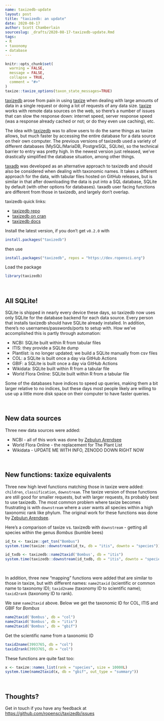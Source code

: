 ```yaml
---
name: taxizedb-update
layout: post
title: "taxizedb: an update"
date: 2020-08-17
author: Scott Chamberlain
sourceslug: _drafts/2020-08-17-taxizedb-update.Rmd
tags:
- R
- taxonomy
- database
---
```


```r
knitr::opts_chunk$set(
  warning = FALSE,
  message = FALSE,
  collapse = TRUE,
  comment = "#>"
)
taxize::taxize_options(taxon_state_messages=TRUE)
```


[taxizedb][] arose from pain in using [taxize][] when dealing with large amounts of data in a single request or doing a lot of requests of any data size. [taxize][] works with remote data sources on the web, so there's a number of issues that can slow the response down: internet speed, server response speed (was a response already cached or not; or do they even use caching), etc.

The idea with [taxizedb][] was to allow users to do the same things as taxize allows, but much faster by accessing the entire database for a data source on their own computer. The previous versions of taxizedb used a variety of different databases (MySQL/MariaDB, PostgreSQL, SQLite), so the technical barrier to entry was pretty high. In the newest version just released, we've drastically simplified the database situation, among other things.

[taxadb][] was developed as an alternative approach to taxizedb and should also be considered when dealing with taxonomic names. It takes a different approach for the data, with tabular files hosted on GitHub releases, but is similar in that after downloading the data is put into a SQL database, SQLite by default (with other options for databases). taxadb user facing functions are different from those in taxizedb, and largely don't overlap. 

taxizedb quick links:

- [taxizedb repo][taxizedb]
- [taxizedb on cran](https://cloud.r-project.org/web/packages/taxizedb/)
- [taxizedb docs][docs]

Install the latest version, if you don't get `v0.2.0` with

```r
install.packages("taxizedb")
```

then use

```r
install.packages("taxizedb", repos = "https://dev.ropensci.org")
```

Load the package

```r
library(taxizedb)
```

<br>

## All SQLite!

SQLite is shipped in nearly every device these days, so taxizedb now uses only SQLite for the database backend for each data source. Every person that installs taxizedb should have SQLite already installed. In addition, there's no usernames/passwords/ports to setup with. How we've accomplished this is partly through automation:

- NCBI: SQLite built within R from tabular files
- ITIS: they provide a SQLite dump
- Plantlist: is no longer updated; we build a SQLite manually from csv files
- COL: a SQLite is built once a day via GitHub Actions
- GBIF: a SQLite is built once a day via GitHub Actions
- Wikidata: SQLite built within R from a tabular file
- World Flora Online: SQLite built within R from a tabular file

Some of the databases have indices to speed up queries, making them a bit larger relative to no indices, but these days most people likely are willing to use up a little more disk space on their computer to have faster queries. 

<br>

## New data sources

Three new data sources were added:

- NCBI - all of this work was done by [Zebulun Arendsee](https://github.com/arendsee)
- World Flora Online - the replacement for The Plant List
- Wikidata - UPDATE ME WITH INFO, ZENODO DOWN RIGHT NOW

<br>

## New functions: taxize equivalents

Three new high level functions matching those in taxize were added: `children`, `classification`, `downstream`. The taxize version of those functions are still good for smaller requests, but with larger requests, its probably best to use taxizedb. The most common problem where taxize becomes frustrating is with `downstream` where a user wants all species within a high taxonomic rank like phylum. The original work for these functions was done by [Zebulun Arendsee](https://github.com/arendsee).

Here's a comparison of taxize vs. taxizedb with `downstream` - getting all species within the genus _Bombus_ (bumble bees)

```r
id_tx <- taxize::get_tsn("Bombus")
system.time(taxize::downstream(id_tx, db = "itis", downto = "species"))

id_txdb <- taxizedb::name2taxid('Bombus', db = "itis")
system.time(taxizedb::downstream(id_txdb, db = "itis", downto = "species"))
```

<br>

In addition, three new "mapping" functions were added that are similar to those in taxize, but with different names: `name2taxid` (scientific or common name to taxonomy ID); `taxid2name` (taxonomy ID to scientific name); `taxid2rank` (taxonomy ID to rank). 

We saw `name2taxid` above. Below we get the taxonomic ID for COL, ITIS and GBIF for _Bombus_

```r
name2taxid('Bombus', db = "col")
name2taxid('Bombus', db = "itis")
name2taxid('Bombus', db = "gbif")
```

Get the scientific name from a taxonomic ID

```r
taxid2name(3993765, db = "col")
taxid2rank(3993765, db = "col")
```

These functions are quite fast too:

```r
x <- taxize::names_list(rank = "species", size = 10000L)
system.time(name2taxid(x, db = "gbif", out_type = "summary"))
```

<br>

## Thoughts?

Get in touch if you have any feedback at <https://github.com/ropensci/taxizedb/issues>



[taxizedb]: https://github.com/ropensci/taxizedb
[taxize]: https://github.com/ropensci/taxize
[taxadb]: https://github.com/ropensci/taxadb
[docs]: https://ropensci.github.io/taxizedb/

